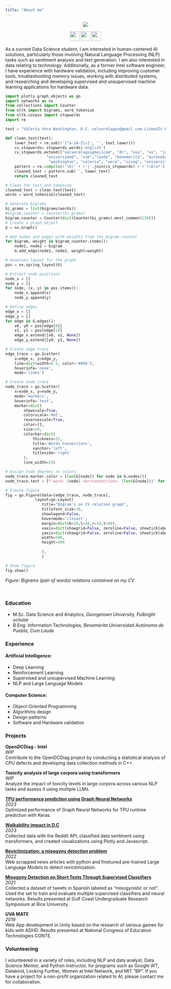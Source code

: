 ```yaml
---
title: "About me"
---
```


<p align="center">
  <img src="val25.png">
</p>

<p align="center">
  <a href="mailto:valveralagos@gmail.com"><img src="https://raw.githubusercontent.com/FortAwesome/Font-Awesome/6.x/svgs/solid/envelope.svg" width="30" height="30"></a>
  <a href="https://www.linkedin.com/in/valeriavla/"><img src="https://raw.githubusercontent.com/FortAwesome/Font-Awesome/6.x/svgs/brands/linkedin.svg" width="30" height="30"></a>
  <a href="https://github.com/valeriavla/"><img src="https://raw.githubusercontent.com/FortAwesome/Font-Awesome/6.x/svgs/brands/square-github.svg" width="30" height="30"></a>
</p>


As a current Data Science student, I am interested in human-centered AI solutions, particularly those involving Natural Language Processing (NLP) tasks such as sentiment analysis and text generation. I am also interested in data relating to technology. Additionally, as a former Intel software engineer, I have experience with hardware validation, including improving customer tools, troubleshooting memory issues, working with distributed systems, and researching and developing supervised and unsupervised machine learning applications for hardware data.

<p align="center">

```python
import plotly.graph_objects as go
import networkx as nx
from collections import Counter
from nltk import bigrams, word_tokenize
from nltk.corpus import stopwords
import re

text = "Valeria Vera Washington, D.C. valveralagos@gmail.com LinkedIn Portfolio (+1) 2027181340 EDUCATION Master of Science in Data Science and Analytics 08/2022 – 05/2024 Georgetown University USA Elective courses: Natural Language Processing, Large Language Models, Reinforcement Learning, Optimization, Deep Learning Award: Fulbright-García Robles grant to pursue a graduate degree in the US Bachelor of Engineering in Information Technology - Cum Laude 08/2015 – 11/2020 Benemerita Universidad Autonoma de Puebla (BUAP) - Computer Science department Mexico Thesis: Misogyny detection through supervised classifiers, results presented at GCURS Symposium at Rice University Research visit: Natural Language Processing using Java at the University of Award: Nation’s best career development in Information Technology Award ANIEI WORK EXPERIENCE Graduate Technical Intern – Machine Learning 05/2023 – 08/2023 Intel Corporation Oregon, USA Automated data extraction from an Azure SQL database using Python and Kusto, lessening extraction time by 80% Performed data reduction, modeling, and correlation analysis for a 400,000 rows by 50,000 columns dataset Implemented unsupervised clustering techniques, evaluated similarity of clusters, and cut duplicated data by 60% Coded a Python-based website allowing users to obtain automatic clustering results decreasing analysis time by 90% Research Assistant 01/2023 – 05/2023 Center for Security and Emerging Technology D.C., USA Conducted an in-depth review of approximately 100 papers focused on explainability in AI systems Summarized and categorized the evaluation methodologies, benchmarks, and models adopted in the papers Software Development Engineer 01/2021 – 08/2022 Intel Corporation Jalisco, Mexico Collaborated on a test generation framework using Reinforcement Learning, decreasing test time by 40% Refactored a Python project legacy code reducing new costumer tools integration time by 60% Generated bash scripts for collecting hardware signals and communicating across more than 30 Unix cluster systems Debugged software and hardware memory issues in Linux systems in more than 20 Intel products Trained a supervised model that predicts electrical conditions variability, cutting analysis time by 92% Produced a Natural Language Processing solution that automates test content generation, reducing engineering time by 96% Published research results in the Design and Test Technology Conference (DTTC) 2022 and 2021 Software Validation Engineer Intern 12/2019–11/2020 Intel Corporation Jalisco, Mexico Automated test content creation through Python scripts that reduced development time by 85% Developed a Client-Server communication model on Python that reduced hardware expenses by 80% Designed a supervised model (SVM) for software bugs classification using Natural Language Processing on Python PROJECTS OpenDCDiag - Intel 02/2024 Conducted a statistical analysis of CPU defects and developed data collection scripts in C++ Toxicity analysis of large corpora using transformers 01/2024 Analyzed the impact of toxicity levels in large corpora across NLP tasks TPU performance prediction using Graph Neural Networks 08/2023 Optimized performance of Graph Neural Networks for TPU runtime prediction with Keras Walkability impact in D.C. 01/2023 Collected data with the Reddit API, classified sentiment using transformers, and created visualizations using Plotly and Javascript Revictimization: a misogyny detection problem 08/2022 Web scraped news articles with Python and finetuned a Large Language Model to detect revictimization with Pytorch Math learning support system for kids with ADHD 11/2019 Developed a WebApp using Unity based on serious games research. Presented at National Congress of Education Technologies CONTE SKILLS Programming skills: Object-Oriented Programming, Algorithms design, Design Patterns, Intel architecture, Git Programming languages: Python, Unix shell language, R, Java, C++, C, SQL Data packages: scikit-learn, numpy, pandas, matplotlib, plotly, keras, pytorch, spacy, huggingface Big data frameworks: Apache Spark, Hadoop Languages: Spanish: Native speaker, English: Full professional fluency"

def clean_text(text):
    lower_text = re.sub(r'[^a-zA-Z\s]', '', text.lower())
    cv_stopwords= stopwords.words('english')
    cv_stopwords.extend(["valveralagosgmailcom", "dc", "usa", "us", "jalisco", "mexico","oregon", "puebla", "texas"
                  "universidad", "cum","laude", "benemerita", "autonoma", "de", "aniei", "robles"
                   "washington", "valeria", "vera", "using", "university", "buap", "georgetown", "fulbrightgarca"])
    pattern = re.compile(r'\b(' + r'|'.join(cv_stopwords) + r')\b\s*')
    cleaned_text = pattern.sub('', lower_text)
    return cleaned_text

# Clean the text and tokenize
cleaned_text = clean_text(text)
words = word_tokenize(cleaned_text)

# Generate bigrams
bi_grams = list(bigrams(words))
#bigram_counter = Counter(bi_grams)
bigram_counter = Counter(dict(Counter(bi_grams).most_common(150)))
# Create a graph object
G = nx.Graph()

# Add nodes and edges with weights from the bigram counter
for bigram, weight in bigram_counter.items():
    node1, node2 = bigram
    G.add_edge(node1, node2, weight=weight)

# Generate layout for the graph
pos = nx.spring_layout(G)

# Extract node positions
node_x = []
node_y = []
for node, (x, y) in pos.items():
    node_x.append(x)
    node_y.append(y)

# Define edges
edge_x = []
edge_y = []
for edge in G.edges():
    x0, y0 = pos[edge[0]]
    x1, y1 = pos[edge[1]]
    edge_x.extend([x0, x1, None])
    edge_y.extend([y0, y1, None])

# Create edge trace
edge_trace = go.Scatter(
    x=edge_x, y=edge_y,
    line=dict(width=0.5, color='#888'),
    hoverinfo='none',
    mode='lines')

# Create node trace
node_trace = go.Scatter(
    x=node_x, y=node_y,
    mode='markers',
    hoverinfo='text',
    marker=dict(
        showscale=True,
        colorscale='Hot',
        reversescale=True,
        color=[],
        size=10,
        colorbar=dict(
            thickness=15,
            title='Words Connections',
            xanchor='left',
            titleside='right'
        ),
        line_width=2))

# Assign node degrees as colors
node_trace.marker.color = [len(G[node]) for node in G.nodes()]
node_trace.text = [f'word: {node} <br>connections: {len(G[node])}' for node in G.nodes()]

# Create figure
fig = go.Figure(data=[edge_trace, node_trace],
             layout=go.Layout(
                title="Bigram's on CV relation graph",
                titlefont_size=16,
                showlegend=False,
                hovermode='closest',
                margin=dict(b=10,l=10,r=10,t=40),
                xaxis=dict(showgrid=False, zeroline=False, showticklabels=False),
                yaxis=dict(showgrid=False, zeroline=False, showticklabels=False),
                width=500,
                height=400
                
                ),
                )

# Show figure
fig.show()

```

*Figure: Bigrams (pair of words) relations contained on my CV*
</p>
<br>

### Education
* M.Sc. Data Science and Analytics, *Georgetown University, Fulbright scholar*
* B.Eng. Information Technologies, *Benemérita Universidad Autónoma de Puebla, Cum Laude*

### Experience

#### Artificial Intelligence:
* Deep Learning
* Reinforcement Learning
* Supervised and unsupervised Machine Learning
* NLP and Large Language Models

#### Computer Science:
* Object-Oriented Programming
* Algorithms design
* Design patterns
* Software and Hardware validation

### Projects 

**OpenDCDiag - Intel**
<br>*WIP* <br>
Contribute to the OpenDCDiag project by conducting a statistical analysis of CPU defects and developing data collection methods in C++.

**Toxicity analysis of large corpora using transformers**
<br>*WIP* <br>
Analyze the impact of toxicity levels in large corpora across various NLP tasks and assess it using multiple LLMs.

**[TPU performance prediction using Graph Neural Networks](https://valeriavl.georgetown.domains/tpu/)**
<br>*2023*<br>
Optimized performance of Graph Neural Networks for TPU runtime prediction with Keras.

**[Walkability impact in D.C](https://valeriavl.georgetown.domains/503/)**
<br>*2023*<br>
Collected data with the Reddit API, classified data sentiment using transformers, and created visualizations using Plotly and Javascript.

**[Revictimization: a misogyny detection problem](https://valeriavl.georgetown.domains/miso_articles/)** <br>*2022*<br>Web scrapped news articles with python and finetuned pre-trained Large Language Models to detect revictimization. 

**[Misogyny Detection on Short Texts Through Supervised Classifiers](https://github.com/valeriavla/deteccion_misoginia)**
<br>*2021*<br>
Collected a dataset of tweets in Spanish labeled as "misogynistic or not". Used the set to train and evaluate multiple supervised classifiers and neural networks. Results presented at Gulf Coast Undergraduate Research Symposium at Rice University.

**UVA MATE**
<br>*2019*<br>
Web App development in Unity based on the research of serious games for kids with ADHD. Results presented at National Congress of Education Technologies CONTE.

### Volunteering 

I volunteered in a variety of roles, including NLP and data analyst, Data Science Mentor, and Python instructor, for programs such as Google WT, Datakind, Looking Further, Women at Intel Network, and MIT "BP". If you have a project for a non-profit organization related to AI, please contact me for collaboration.